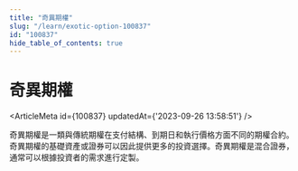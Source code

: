 ```yaml
---
title: "奇異期權"
slug: "/learn/exotic-option-100837"
id: "100837"
hide_table_of_contents: true
---
```



# 奇異期權

<ArticleMeta id={100837} updatedAt={'2023-09-26 13:58:51'} />
<div className='border-solid border-b border-t-0 my-4 border-[var(--ifm-color-gray-300)]' />

奇異期權是一類與傳統期權在支付結構、到期日和執行價格方面不同的期權合約。奇異期權的基礎資產或證券可以因此提供更多的投資選擇。奇異期權是混合證券，通常可以根據投資者的需求進行定製。
